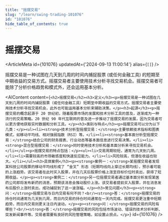 ```yaml
---
title: "摇摆交易"
slug: "/learn/swing-trading-101076"
id: "101076"
hide_table_of_contents: true
---
```



# 摇摆交易

<ArticleMeta id={101076} updatedAt={'2024-09-13 11:00:14'} alias={`[]`} />
<div className='border-solid border-b border-t-0 my-4 border-[var(--ifm-color-gray-300)]' />

摇摆交易是一种试图在几天到几周的时间内捕捉股票 (或任何金融工具) 的短期至中期收益的交易方式。摇摆交易者主要使用技术分析寻找交易机会。摇摆交易者可能除了分析价格趋势和模式外，还会运用基本分析。

<AIContent content={`<h2>摇摆交易</h2><h3>定义</h3><p>摇摆交易是一种试图在几天到几周的时间内捕捉股票（或任何金融工具）短期至中期收益的交易方式。摇摆交易者主要使用技术分析寻找交易机会，此外也可能运用基本分析来辅助决策。</p><h3>起源</h3><p>摇摆交易的概念起源于 20 世纪初，随着股票市场的发展和技术分析工具的普及，逐渐成为一种流行的交易策略。20 世纪 90 年代互联网的普及进一步推动了摇摆交易的发展，因为交易者可以更方便地获取实时数据和分析工具。</p><h3>类别与特点</h3><p>摇摆交易可以分为以下几类：</p><ul><li><strong>技术分析型摇摆交易：</strong>主要依赖技术指标和图表模式，如移动平均线、相对强弱指数（RSI）等。</li><li><strong>基本面分析型摇摆交易：</strong>结合公司的财务报表、行业动态等基本面信息进行交易决策。</li><li><strong>混合型摇摆交易：</strong>同时使用技术分析和基本面分析来寻找交易机会。</li></ul><p>摇摆交易的特点包括：</p><ul><li>交易周期较短，通常为几天到几周。</li><li>需要较高的市场敏感度和快速反应能力。</li><li>风险较高，但潜在收益也较大。</li></ul><h3>具体案例</h3><p><strong>案例一：</strong>某摇摆交易者发现某科技公司股票的移动平均线形成了 “金叉” 形态（短期均线向上穿过长期均线），预示着可能的上涨趋势。该交易者在此时买入股票，并在几天后股票价格上涨至目标价位时卖出，获得了短期收益。</p><p><strong>案例二：</strong>另一位摇摆交易者通过基本面分析发现某医药公司即将发布新药的消息，预期该消息会推动股价上涨。该交易者提前买入股票，并在消息发布后股价上涨时卖出，成功捕捉到了这一波涨幅。</p><h3>常见问题</h3><p><strong>问：</strong>摇摆交易与日内交易有何不同？<br/><strong>答：</strong>摇摆交易的持仓时间通常为几天到几周，而日内交易的持仓时间通常在一天内完成。摇摆交易更注重中短期趋势，而日内交易则更关注日内波动。</p><p><strong>问：</strong>摇摆交易的风险有哪些？<br/><strong>答：</strong>摇摆交易的风险包括市场波动、错误的技术分析判断、突发新闻事件等。交易者需要有良好的风险管理策略，如设置止损点。</p>`} id={101076} />
